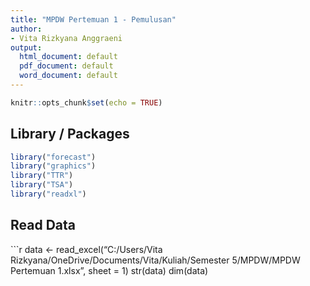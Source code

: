 ```yaml
---
title: "MPDW Pertemuan 1 - Pemulusan"
author:
- Vita Rizkyana Anggraeni
output:
  html_document: default
  pdf_document: default
  word_document: default
---
```


```r
knitr::opts_chunk$set(echo = TRUE)
```
## Library / Packages

```r
library("forecast")
library("graphics")
library("TTR")
library("TSA")
library("readxl")
```
## Read Data

```r
data <- read_excel("C:/Users/Vita Rizkyana/OneDrive/Documents/Vita/Kuliah/Semester 5/MPDW/MPDW Pertemuan 1.xlsx", sheet = 1)
str(data)
dim(data)